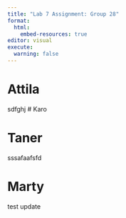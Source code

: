 ```yaml
---
title: "Lab 7 Assignment: Group 28"
format:
  html:
    embed-resources: true
editor: visual
execute: 
  warning: false
---
```


# Attila
sdfghj
# Karo

# Taner
sssafaafsfd

# Marty
test update

